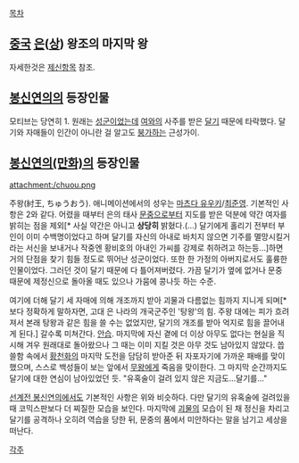 [[목차]]
== [[중국]] [[은]]([[상]]) 왕조의 마지막 왕 ==
자세한것은 [[제신]]항목 참조.


== [[봉신연의]]의 등장인물 ==
모티브는 당연히 1. 원래는 [[성군]]이었는데 [[여와]]의 사주를 받은 [[달기]] 때문에 타락했다. 달기와 자매들이 인간이 아니란 걸 알고도 [[붕가]]하는 근성가이.


== [[봉신연의(만화)]]의 등장인물 ==
attachment:/chuou.png

주왕(紂王, ちゅうおう). 애니메이션에서의 성우는 [[마츠다 유우키]]/[[최준영]].
기본적인 사항은 2와 같다. 어렸을 때부터 은의 태사 [[문중]]으로부터 지도를 받은 덕분에 약간 여자를 밝히는 점을 제외[* 사실 약간은 아니고 '''상당히''' 밝혔다.(...) 달기에게 홀리기 전부터 부인이 이미 수백명이었다고 하며 달기를 자신의 아내로 바치지 않으면 기주를 멸망시킬거라는 서신을 보내거나 작중엔 황비호의 아내인 가씨를 강제로 취하려고 하는등...]하면 거의 단점을 찾기 힘들 정도로 뛰어난 성군이었다. 또한 한 가정의 아버지로서도 훌륭한 인물이었다. 그러던 것이 달기 때문에 다 틀어져버렸다. 가끔 달기가 옆에 없거나 문중 때문에 제정신으로 돌아올 때도 있으나 가뭄에 콩나듯 하는 수준.

여기에 더해 달기 세 자매에 의해 개조까지 받아 괴물과 다름없는 힘까지 지니게 되며[* 보다 정확하게 말하자면, 고대 은 나라의 개국군주인 '탕왕'의 힘. 주왕 대에는 피가 흐려져서 본래 탕왕과 같은 힘을 쓸 수는 없었지만, 달기의 개조를 받아 억지로 힘을 끌어내게 된다.] 갈수록 미쳐간다. [[안습]]. 마지막에 자신 곁에 더 이상 아무도 없다는 현실을 직시해 겨우 원래대로 돌아왔으나 그 때는 이미 지킬 것은 아무 것도 남아있지 않았다. 씁쓸함 속에서 [[황천화]]의 마지막 도전을 담담히 받아준 뒤 자포자기에 가까운 패배를 맞이했으며, 스스로 백성들이 보는 앞에서 [[무왕]]에게 죽음을 맞이한다. 그 마지막 순간까지도 달기에 대한 연심이 남아있었던 듯.  "유혹술이 걸려 있지 않은 지금도...달기를..."

[[선계전 봉신연의]]에서도 기본적인 사항은 위와 비슷하다. 다만 달기의 유혹술에 걸려있을 때 코믹스판보다 더 찌질한 모습을 보인다. 마지막에 [[괴물]]의 모습이 된 채 정신을 차리고 달기를 공격하나 오히려 역습을 당한 뒤, 문중의 품에서 미안하다는 말을 남기고 세상을 떠난다.

[[각주]]
